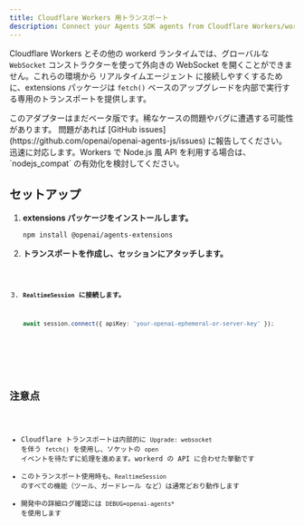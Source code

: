 ```yaml
---
title: Cloudflare Workers 用トランスポート
description: Connect your Agents SDK agents from Cloudflare Workers/workerd using a dedicated transport.
---
```



Cloudflare Workers とその他の workerd ランタイムでは、グローバルな `WebSocket` コンストラクターを使って外向きの WebSocket を開くことができません。これらの環境から リアルタイムエージェント に接続しやすくするために、extensions パッケージは `fetch()` ベースのアップグレードを内部で実行する専用のトランスポートを提供します。

<Aside type="caution">
  このアダプターはまだベータ版です。稀なケースの問題やバグに遭遇する可能性があります。
  問題があれば [GitHub
  issues](https://github.com/openai/openai-agents-js/issues)
  に報告してください。迅速に対応します。Workers で Node.js 風 API
  を利用する場合は、`nodejs_compat` の有効化を検討してください。
</Aside>

## セットアップ

<Steps>

1. **extensions パッケージをインストールします。**

   ```bash
   npm install @openai/agents-extensions
   ```

2. **トランスポートを作成し、セッションにアタッチします。**

   <Code lang="typescript" code={cloudflareBasicExample} />

3. **`RealtimeSession` に接続します。**

   ```typescript
   await session.connect({ apiKey: 'your-openai-ephemeral-or-server-key' });
   ```

</Steps>

## 注意点

- Cloudflare トランスポートは内部的に `Upgrade: websocket` を伴う `fetch()` を使用し、ソケットの `open` イベントを待たずに処理を進めます。workerd の API に合わせた挙動です
- このトランスポート使用時も、`RealtimeSession` のすべての機能（ツール、ガードレール など）は通常どおり動作します
- 開発中の詳細ログ確認には `DEBUG=openai-agents*` を使用します
